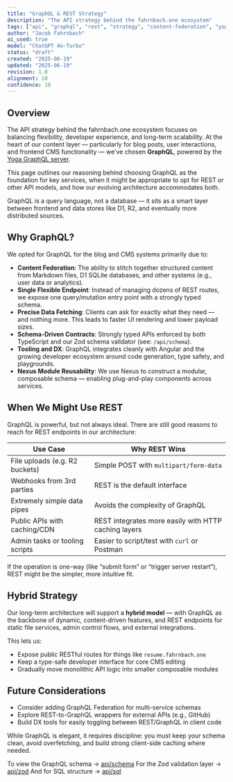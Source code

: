 ```yaml
---
title: "GraphQL & REST Strategy"
description: "The API strategy behind the fahrnbach.one ecosystem"
tags: ["api", "graphql", "rest", "strategy", "content-federation", "yoga", "architecture"]
author: "Jacob Fahrnbach"
ai_used: true
model: "ChatGPT 4o-Turbo"
status: "draft"
created: "2025-06-19"
updated: "2025-06-19"
revision: 1.0
alignment: 10
confidence: 10
---
```



## Overview

The API strategy behind the fahrnbach.one ecosystem focuses on balancing flexibility, developer experience, and long-term scalability. At the heart of our content layer — particularly for blog posts, user interactions, and frontend CMS functionality — we’ve chosen **GraphQL**, powered by the [Yoga GraphQL server](https://the-guild.dev/graphql/yoga-server).

This page outlines our reasoning behind choosing GraphQL as the foundation for key services, when it might be appropriate to opt for REST or other API models, and how our evolving architecture accommodates both.

<Aside type="note">
GraphQL is a query language, not a database — it sits as a smart layer between frontend and data stores like D1, R2, and eventually more distributed sources.
</Aside>

## Why GraphQL?

We opted for GraphQL for the blog and CMS systems primarily due to:

- **Content Federation**: The ability to stitch together structured content from Markdown files, D1 SQLite databases, and other systems (e.g., user data or analytics).
- **Single Flexible Endpoint**: Instead of managing dozens of REST routes, we expose one query/mutation entry point with a strongly typed schema.
- **Precise Data Fetching**: Clients can ask for exactly what they need — and nothing more. This leads to faster UI rendering and lower payload sizes.
- **Schema-Driven Contracts**: Strongly typed APIs enforced by both TypeScript and our Zod schema validator (see: `/api/schema`).
- **Tooling and DX**: GraphQL integrates cleanly with Angular and the growing developer ecosystem around code generation, type safety, and playgrounds.
- **Nexus Module Reusability**: We use Nexus to construct a modular, composable schema — enabling plug-and-play components across services.

## When We Might Use REST

GraphQL is powerful, but not always ideal. There are still good reasons to reach for REST endpoints in our architecture:

| Use Case                          | Why REST Wins                         |
|----------------------------------|---------------------------------------|
| File uploads (e.g. R2 buckets)   | Simple POST with `multipart/form-data` |
| Webhooks from 3rd parties        | REST is the default interface         |
| Extremely simple data pipes      | Avoids the complexity of GraphQL     |
| Public APIs with caching/CDN     | REST integrates more easily with HTTP caching layers |
| Admin tasks or tooling scripts   | Easier to script/test with `curl` or Postman |

<Aside type="tip">
If the operation is one-way (like “submit form” or “trigger server restart”), REST might be the simpler, more intuitive fit.
</Aside>

## Hybrid Strategy

Our long-term architecture will support a **hybrid model** — with GraphQL as the backbone of dynamic, content-driven features, and REST endpoints for static file services, admin control flows, and external integrations.

This lets us:

- Expose public RESTful routes for things like `resume.fahrnbach.one`
- Keep a type-safe developer interface for core CMS editing
- Gradually move monolithic API logic into smaller composable modules

## Future Considerations

- Consider adding GraphQL Federation for multi-service schemas
- Explore REST-to-GraphQL wrappers for external APIs (e.g., GitHub)
- Build DX tools for easily toggling between REST/GraphQL in client code

<Aside type="caution">
While GraphQL is elegant, it requires discipline: you must keep your schema clean, avoid overfetching, and build strong client-side caching where needed.
</Aside>

To view the GraphQL schema → [api/schema](../schema)
For the Zod validation layer → [api/zod](../zod)
And for SQL structure → [api/sql](../sql)